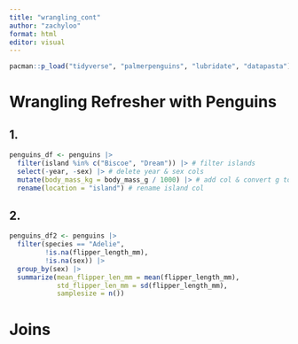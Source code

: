 ```yaml
---
title: "wrangling_cont"
author: "zachyloo"
format: html
editor: visual
---
```


```r
pacman::p_load("tidyverse", "palmerpenguins", "lubridate", "datapasta")
```

# Wrangling Refresher with Penguins
## 1.
```r
penguins_df <- penguins |> 
  filter(island %in% c("Biscoe", "Dream")) |> # filter islands
  select(-year, -sex) |> # delete year & sex cols
  mutate(body_mass_kg = body_mass_g / 1000) |> # add col & convert g to kg
  rename(location = "island") # rename island col
```

## 2. 
```r
penguins_df2 <- penguins |> 
  filter(species == "Adelie",
         !is.na(flipper_length_mm),
         !is.na(sex)) |> 
  group_by(sex) |> 
  summarize(mean_flipper_len_mm = mean(flipper_length_mm), 
            std_flipper_len_mm = sd(flipper_length_mm),
            samplesize = n())
```

# Joins
```r

```

